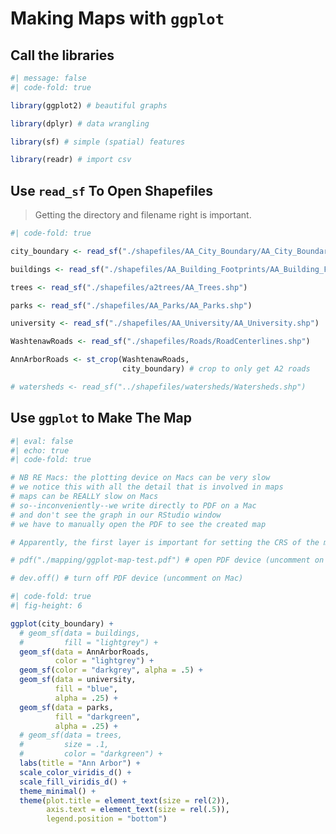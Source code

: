 # Making Maps with `ggplot` {#sec-ggplot-map}

## Call the libraries 

```r
#| message: false
#| code-fold: true

library(ggplot2) # beautiful graphs

library(dplyr) # data wrangling

library(sf) # simple (spatial) features

library(readr) # import csv

```

## Use `read_sf` To Open Shapefiles

> Getting the directory and filename right is important.


```r
#| code-fold: true

city_boundary <- read_sf("./shapefiles/AA_City_Boundary/AA_City_Boundary.shp")

buildings <- read_sf("./shapefiles/AA_Building_Footprints/AA_Building_Footprints.shp")

trees <- read_sf("./shapefiles/a2trees/AA_Trees.shp")

parks <- read_sf("./shapefiles/AA_Parks/AA_Parks.shp")

university <- read_sf("./shapefiles/AA_University/AA_University.shp")

WashtenawRoads <- read_sf("./shapefiles/Roads/RoadCenterlines.shp")

AnnArborRoads <- st_crop(WashtenawRoads, 
                         city_boundary) # crop to only get A2 roads

# watersheds <- read_sf("../shapefiles/watersheds/Watersheds.shp")

```


## Use `ggplot` to Make The Map

```r
#| eval: false
#| echo: true
#| code-fold: true

# NB RE Macs: the plotting device on Macs can be very slow
# we notice this with all the detail that is involved in maps
# maps can be REALLY slow on Macs
# so--inconveniently--we write directly to PDF on a Mac
# and don't see the graph in our RStudio window
# we have to manually open the PDF to see the created map

# Apparently, the first layer is important for setting the CRS of the map

# pdf("./mapping/ggplot-map-test.pdf") # open PDF device (uncomment on Mac)

# dev.off() # turn off PDF device (uncomment on Mac)

```

```r
#| code-fold: true
#| fig-height: 6

ggplot(city_boundary) +
  # geom_sf(data = buildings,
  #         fill = "lightgrey") +
  geom_sf(data = AnnArborRoads, 
          color = "lightgrey") +
  geom_sf(color = "darkgrey", alpha = .5) +
  geom_sf(data = university, 
          fill = "blue", 
          alpha = .25) + 
  geom_sf(data = parks, 
          fill = "darkgreen", 
          alpha = .25) +
  # geom_sf(data = trees, 
  #         size = .1,
  #         color = "darkgreen") +
  labs(title = "Ann Arbor") +
  scale_color_viridis_d() +
  scale_fill_viridis_d() +
  theme_minimal() +
  theme(plot.title = element_text(size = rel(2)), 
        axis.text = element_text(size = rel(.5)),
        legend.position = "bottom") 

```







